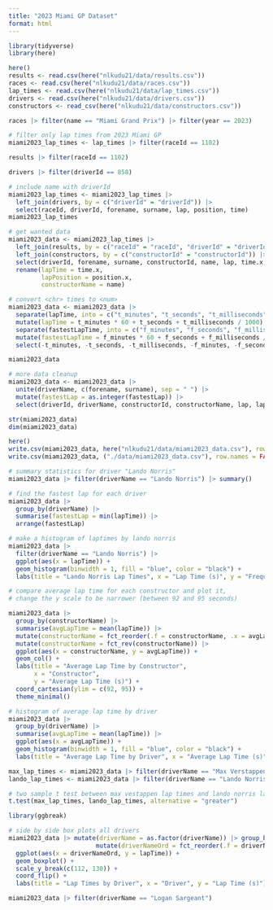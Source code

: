 ```yaml
---
title: "2023 Miami GP Dataset"
format: html
---
```


```r
library(tidyverse)
library(here)
```

```r
here()
results <- read.csv(here("nlkudu21/data/results.csv"))
races <- read.csv(here("nlkudu21/data/races.csv"))
lap_times <- read.csv(here("nlkudu21/data/lap_times.csv"))
drivers <- read.csv(here("nlkudu21/data/drivers.csv"))
constructors <- read_csv(here("nlkudu21/data/constructors.csv"))
```

```r
races |> filter(name == "Miami Grand Prix") |> filter(year == 2023)
```

```r
# filter only lap times from 2023 Miami GP
miami2023_lap_times <- lap_times |> filter(raceId == 1102)
```

```r
results |> filter(raceId == 1102) 
```
```r
drivers |> filter(driverId == 858)
```

```r
# include name with driverId
miami2023_lap_times <- miami2023_lap_times |> 
  left_join(drivers, by = c("driverId" = "driverId")) |>
  select(raceId, driverId, forename, surname, lap, position, time)
miami2023_lap_times
```

```r
# get wanted data
miami2023_data <- miami2023_lap_times |> 
  left_join(results, by = c("raceId" = "raceId", "driverId" = "driverId")) |> 
  left_join(constructors, by = c("constructorId" = "constructorId")) |>
  select(driverId, forename, surname, constructorId, name, lap, time.x, position.x, fastestLap, fastestLapTime) |>
  rename(lapTime = time.x, 
         lapPosition = position.x,
         constructorName = name)

# convert <chr> times to <num>
miami2023_data <- miami2023_data |>
  separate(lapTime, into = c("t_minutes", "t_seconds", "t_milliseconds"), sep = "[:.]", convert = TRUE) |>
  mutate(lapTime = t_minutes * 60 + t_seconds + t_milliseconds / 1000) |>
  separate(fastestLapTime, into = c("f_minutes", "f_seconds", "f_milliseconds"), sep = "[:.]", convert = TRUE) |>
  mutate(fastestLapTime = f_minutes * 60 + f_seconds + f_milliseconds / 1000) |>
  select(-t_minutes, -t_seconds, -t_milliseconds, -f_minutes, -f_seconds, -f_milliseconds)

miami2023_data

# more data cleanup
miami2023_data <- miami2023_data |>
  unite(driverName, c(forename, surname), sep = " ") |>
  mutate(fastestLap = as.integer(fastestLap)) |>
  select(driverId, driverName, constructorId, constructorName, lap, lapTime, lapPosition)

str(miami2023_data)
dim(miami2023_data)
```

```r
here()
write.csv(miami2023_data, here("nlkudu21/data/miami2023_data.csv"), row.names = FALSE)
write.csv(miami2023_data, ("./data/miami2023_data.csv"), row.names = FALSE)
```

```r
# summary statistics for driver "Lando Norris" 
miami2023_data |> filter(driverName == "Lando Norris") |> summary()
```

```r
# find the fastest lap for each driver
miami2023_data |> 
  group_by(driverName) |> 
  summarise(fastestLap = min(lapTime)) |> 
  arrange(fastestLap)
```

```r
# make a histogram of laptimes by lando norris
miami2023_data |> 
  filter(driverName == "Lando Norris") |> 
  ggplot(aes(x = lapTime)) + 
  geom_histogram(binwidth = 1, fill = "blue", color = "black") + 
  labs(title = "Lando Norris Lap Times", x = "Lap Time (s)", y = "Frequency")
```

```r
# compare average lap time for each constructor and plot it, 
# change the y scale to be narrower (between 92 and 95 seconds) 

miami2023_data |> 
  group_by(constructorName) |> 
  summarise(avgLapTime = mean(lapTime)) |> 
  mutate(constructorName = fct_reorder(.f = constructorName, .x = avgLapTime)) |>
  mutate(constructorName = fct_rev(constructorName)) |>
  ggplot(aes(x = constructorName, y = avgLapTime)) + 
  geom_col() + 
  labs(title = "Average Lap Time by Constructor",
       x = "Constructor", 
       y = "Average Lap Time (s)") + 
  coord_cartesian(ylim = c(92, 95)) + 
  theme_minimal()

```

```r
# histogram of average lap time by driver
miami2023_data |> 
  group_by(driverName) |> 
  summarise(avgLapTime = mean(lapTime)) |> 
  ggplot(aes(x = avgLapTime)) + 
  geom_histogram(binwidth = 1, fill = "blue", color = "black") + 
  labs(title = "Average Lap Time by Driver", x = "Average Lap Time (s)", y = "Frequency")
```

```r
max_lap_times <- miami2023_data |> filter(driverName == "Max Verstappen") |> pull(lapTime)
lando_lap_times <- miami2023_data |> filter(driverName == "Lando Norris") |> pull(lapTime)

# two sample t test between max vestappen lap times and lando norris lap times
t.test(max_lap_times, lando_lap_times, alternative = "greater")
```

```r
library(ggbreak) 

# side by side box plots all drivers
miami2023_data |> mutate(driverName = as.factor(driverName)) |> group_by(driverName) |>
                        mutate(driverNameOrd = fct_reorder(.f = driverName, .x = lapTime, .fun = max)) |>
  ggplot(aes(x = driverNameOrd, y = lapTime)) + 
  geom_boxplot() + 
  scale_y_break(c(112, 130)) +
  coord_flip() +
  labs(title = "Lap Times by Driver", x = "Driver", y = "Lap Time (s)")
```

```r
miami2023_data |> filter(driverName == "Logan Sargeant") 

```

```r
  
```



